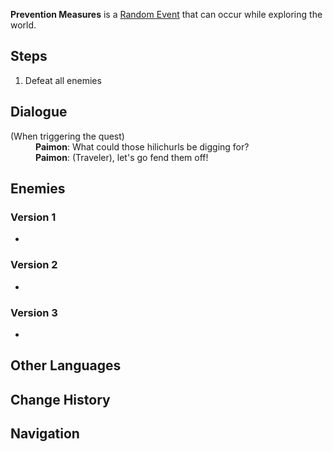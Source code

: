 {{Quest Infobox
|id             = 
|image          = Prevention Measures.png
|type           = Random Event
|region         = Mondstadt
|startLocation  = [[Cape Oath]], [[Mondstadt]]
|startLocation2 = [[Stormbearer Mountains]], Mondstadt
|startLocation3 = [[Starfell Valley]], Mondstadt
|startLocation4 = [[Galesong Hill]], Mondstadt
|startLocation5 = [[Wolvendom]], Mondstadt
|other          = *AR-Dependent Rewards
|characters     = Paimon; Traveler
}}
'''Prevention Measures''' is a [[Random Event]] that can occur while exploring the world.

==Steps==
# Defeat all enemies

==Dialogue==
{{Dialogue start}}
;(When triggering the quest)
:'''Paimon''': What could those hilichurls be digging for?
:'''Paimon''': (Traveler), let's go fend them off!
{{Dialogue end}}

==Enemies==
===Version 1===
* {{Enemy List|Hilichurl Grenadier*1-2;Hydro Samachurl;Wooden Shield Hilichurl Guard}}

===Version 2===
* {{Enemy List|Hilichurl Grenadier;Hilichurl*2}}

===Version 3===
* {{Enemy List|Hilichurl Grenadier;Hydro Samachurl;Wooden Shieldwall Mitachurl}}

==Other Languages==
{{Other Languages
|en      = Prevention Measures
|zhs     = 防患于未然
|zhs_rm  = Fáng Huàn Yú Wèi Rán
|zht     = 防犯於未然
|zht_rm  = Fáng Huàn Yú Wèi Rán
|zh_tl   = Prevent Problems Before They Occur
|ja      = 転ばぬ先の杖
|ja_rm   = Korobanu Saki no Tsue
|ja_tl   = Prevention is Better Than Cure
|ko      = 사고 방지
|ko_rm   = 
|ko_tl   = 
|es      = Medidas preventivas
|es_tl   = 
|fr      = Mieux vaut prévenir que guérir
|fr_tl   = Prevention Is Better Than Cure
|ru      = Превентивные меры
|ru_tl   = 
|th      = มาตรการป้องกัน
|th_rm   = 
|th_tl   = 
|vi      = Đề Phòng Hiểm Họa
|vi_tl   = 
|de      = Vorsorge
|de_tl   = Provisions
|id      = Tindakan Pencegahan
|id_tl   = Prevention Measures
|pt      = Medidas Preventivas
|pt_tl   = 
}}

==Change History==
{{Change History|1.0}}

==Navigation==
{{Quests by Type Navbox|type=Random Events}}